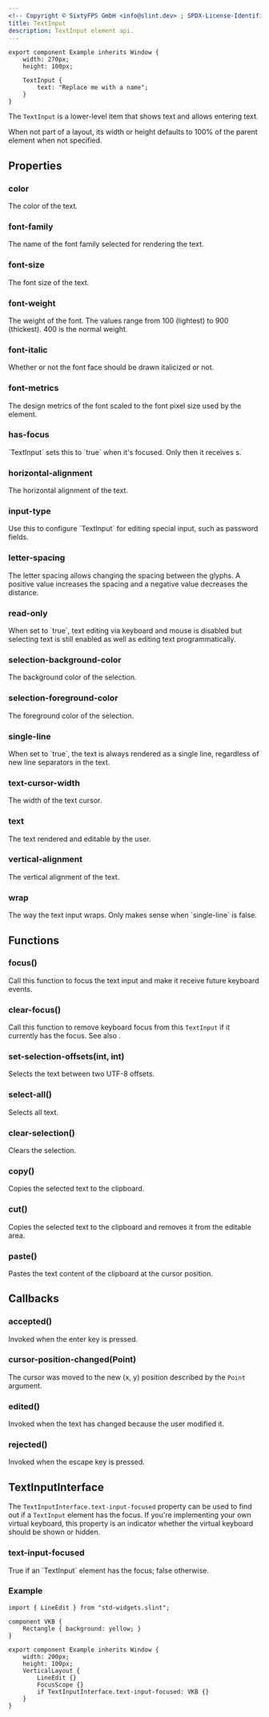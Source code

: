 ```yaml
---
<!-- Copyright © SixtyFPS GmbH <info@slint.dev> ; SPDX-License-Identifier: MIT -->
title: TextInput
description: TextInput element api.
---
```


```slint playground
export component Example inherits Window {
    width: 270px;
    height: 100px;

    TextInput {
        text: "Replace me with a name";
    }
}
```

The `TextInput` is a lower-level item that shows text and allows entering text.

When not part of a layout, its width or height defaults to 100% of the parent element when not specified.

## Properties

### color
<SlintProperty propName="color" typeName="brush" defaultValue="depends on the style">
The color of the text.
</SlintProperty>

### font-family
<SlintProperty propName="font-family" typeName="string">
The name of the font family selected for rendering the text.
</SlintProperty>

### font-size
<SlintProperty propName="font-size" typeName="length">
The font size of the text.
</SlintProperty>

### font-weight
<SlintProperty propName="font-weight" typeName="int">
The weight of the font. The values range from 100 (lightest) to 900 (thickest). 400 is the normal weight.
</SlintProperty>

### font-italic
<SlintProperty propName="font-italic" typeName="bool" defaultValue="false">
Whether or not the font face should be drawn italicized or not.
</SlintProperty>

### font-metrics
<SlintProperty propName="font-metrics" typeName="struct" structName="FontMetrics">
The design metrics of the font scaled to the font pixel size used by the element.
</SlintProperty>

### has-focus
<SlintProperty propName="has-focus" typeName="bool" propertyVisibility="out">
`TextInput` sets this to `true` when it's focused. Only then it receives <Link type="KeyEvent"/>s.
</SlintProperty>

### horizontal-alignment
<SlintProperty propName="horizontal-alignment" typeName="enum" enumName="TextHorizontalAlignment">
The horizontal alignment of the text.
</SlintProperty>

### input-type
<SlintProperty propName="input-type" typeName="enum" enumName="InputType" defaultValue="text">
 Use this to configure `TextInput` for editing special input, such as password fields.
</SlintProperty>

### letter-spacing
<SlintProperty propName="letter-spacing" typeName="length" defaultValue="0">
The letter spacing allows changing the spacing between the glyphs. A positive value increases the spacing and a negative value decreases the distance.
</SlintProperty>

### read-only
<SlintProperty propName="read-only" typeName="bool" defaultValue="false">
When set to `true`, text editing via keyboard and mouse is disabled but selecting text is still enabled as well as editing text programmatically.
</SlintProperty>

### selection-background-color
<SlintProperty propName="selection-background-color" typeName="color">
The background color of the selection.
</SlintProperty>

### selection-foreground-color
<SlintProperty propName="selection-foreground-color" typeName="color">
The foreground color of the selection.
</SlintProperty>

### single-line
<SlintProperty propName="single-line" typeName="bool" defaultValue="true">
When set to `true`, the text is always rendered as a single line, regardless of new line separators in the text.
</SlintProperty>

### text-cursor-width
<SlintProperty propName="text-cursor-width" typeName="length" defaultValue="provided at run-time by the selected widget style">
The width of the text cursor.
</SlintProperty>

### text
<SlintProperty propName="text" typeName="string" defaultValue='""'>
The text rendered and editable by the user.
</SlintProperty>

### vertical-alignment
<SlintProperty propName="vertical-alignment" typeName="enum" enumName="TextVerticalAlignment">
The vertical alignment of the text.
</SlintProperty>

### wrap
<SlintProperty propName="wrap" typeName="enum" enumName="TextWrap" defaultValue="no-wrap">
The way the text input wraps. Only makes sense when `single-line` is false.
</SlintProperty>

## Functions

### focus()
Call this function to focus the text input and make it receive future keyboard events.

### clear-focus()
Call this function to remove keyboard focus from this `TextInput` if it currently has the focus. See also <Link type="FocusHandling" />.

### set-selection-offsets(int, int)
Selects the text between two UTF-8 offsets.

### select-all()
Selects all text.

### clear-selection()
Clears the selection.

### copy()
Copies the selected text to the clipboard.

### cut()
Copies the selected text to the clipboard and removes it from the editable area.

### paste()
Pastes the text content of the clipboard at the cursor position.

## Callbacks

### accepted()
Invoked when the enter key is pressed.

### cursor-position-changed(Point)
The cursor was moved to the new (x, y) position
described by the `Point` argument.

### edited()
Invoked when the text has changed because the user modified it.

### rejected()
Invoked when the escape key is pressed.

## TextInputInterface

The `TextInputInterface.text-input-focused` property can be used to find out if a `TextInput` element has the focus.
If you're implementing your own virtual keyboard, this property is an indicator whether the virtual keyboard should be shown or hidden.

### text-input-focused
<SlintProperty propName="text-input-focused" typeName="bool"> 
True if an `TextInput` element has the focus; false otherwise.
</SlintProperty>

### Example

```slint
import { LineEdit } from "std-widgets.slint";

component VKB {
    Rectangle { background: yellow; }
}

export component Example inherits Window {
    width: 200px;
    height: 100px;
    VerticalLayout {
        LineEdit {}
        FocusScope {}
        if TextInputInterface.text-input-focused: VKB {}
    }
}
```
